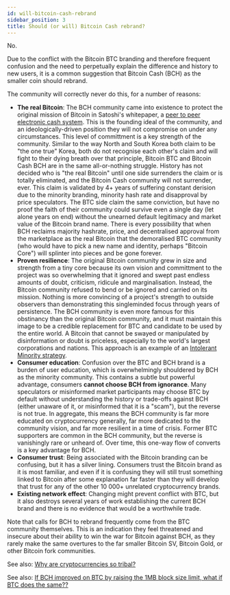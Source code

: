 ```yaml
---
id: will-bitcoin-cash-rebrand
sidebar_position: 3
title: Should (or will) Bitcoin Cash rebrand?
---
```


No.

Due to the conflict with the Bitcoin BTC branding and therefore frequent confusion and the need to perpetually explain the difference and history to new users, it is a common suggestion that Bitcoin Cash (BCH) as the smaller coin should rebrand.

The community will correctly never do this, for a number of reasons:

- **The real Bitcoin**: The BCH community came into existence to protect the original mission of Bitcoin in Satoshi's whitepaper, a [peer to peer electronic cash system](/bitcoin.pdf). This is the founding ideal of the community, and an ideologically-driven position they will not compromise on under any circumstances. This level of committment is a key strength of the community. Similar to the way North and South Korea both claim to be "the one true" Korea, both do not recognise each other's claim and will fight to their dying breath over that principle, Bitcoin BTC and Bitcoin Cash BCH are in the same all-or-nothing struggle. History has not decided who is "the real Bitcoin" until one side surrenders the claim or is totally eliminated, and the Bitcoin Cash community will not surrender, ever. This claim is validated by 4+ years of suffering constant derision due to the minority branding, minority hash rate and disapproval by price speculators. The BTC side claim the same conviction, but have no proof the faith of their community could survive even a single day (let alone years on end) without the unearned default legitimacy and market value of the Bitcoin brand name. There is every possibility that when BCH reclaims majority hashrate, price, and decentralised approval from the marketplace as the real Bitcoin that the demoralised BTC community (who would have to pick a new name and identity, perhaps "Bitcoin Core") will splinter into pieces and be gone forever.
- **Proven resilience**: The original Bitcoin community grew in size and strength from a tiny core because its own vision and committment to the project was so overwhelming that it ignored and swept past endless amounts of doubt, criticism, ridicule and marginalisation. Instead, the Bitcoin community refused to bend or be ignored and carried on its mission. Nothing is more convincing of a project's strength to outside observers than demonstrating this singleminded focus through years of persistence. The BCH community is even more famous for this obstinancy than the original Bitcoin community, and it must maintain this image to be a credible replacement for BTC and candidate to be used by the entire world. A Bitcoin that cannot be swayed or manipulated by disinformation or doubt is priceless, especially to the world's largest corporations and nations. This approach is an example of an [Intolerant Minority strategy](https://medium.com/incerto/the-most-intolerant-wins-the-dictatorship-of-the-small-minority-3f1f83ce4e15).
- **Consumer education**: Confusion over the BTC and BCH brand is a burden of user education, which is overwhelmingly shouldered by BCH as the minority community. This contains a subtle but powerful advantage, consumers **cannot choose BCH from ignorance**. Many speculators or misinformed market participants may choose BTC by default without understanding the history or trade-offs against BCH (either unaware of it, or misinformed that it is a "scam"), but the reverse is not true. In aggregate, this means the BCH community is far more educated on cryptocurrency generally, far more dedicated to the community vision, and far more resilient in a time of crisis. Former BTC supporters are common in the BCH community, but the reverse is vanishingly rare or unheard of. Over time, this one-way flow of converts is a key advantage for BCH.
- **Consumer trust**: Being associated with the Bitcoin branding can be confusing, but it has a silver lining. Consumers trust the Bitcoin brand as it is most familiar, and even if it is confusing they will still trust something linked to Bitcoin after some explanation far faster than they will develop that trust for any of the other 10 000+ unrelated cryptocurrency brands.
- **Existing network effect**: Changing might prevent conflict with BTC, but it also destroys several years of work establishing the current BCH brand and there is no evidence that would be a worthwhile trade.

Note that calls for BCH to rebrand frequently come from the BTC community themselves. This is an indication they feel threatened and insecure about their ability to win the war for Bitcoin against BCH, as they rarely make the same overtures to the far smaller Bitcoin SV, Bitcoin Gold, or other Bitcoin fork communities.

See also: [Why are cryptocurrencies so tribal?](/faqs/Cryptocurrency/why-are-cryptocurrencies-tribal)

See also: [If BCH improved on BTC by raising the 1MB block size limit, what if BTC does the same??](/faqs#q-if-bch-improved-on-btc-by-raising-the-1mb-block-size-limit-what-if-btc-does-the-same)
